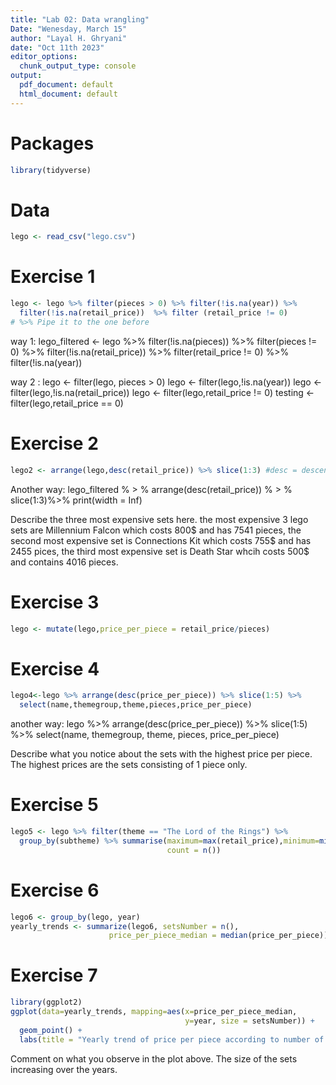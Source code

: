 ```yaml
---
title: "Lab 02: Data wrangling"
Date: "Wenesday, March 15"
author: "Layal H. Ghryani"
date: "Oct 11th 2023"
editor_options: 
  chunk_output_type: console
output:
  pdf_document: default
  html_document: default
---
```


# Packages

```r
library(tidyverse)
```

# Data

```r
lego <- read_csv("lego.csv")
```

# Exercise 1
```r
lego <- lego %>% filter(pieces > 0) %>% filter(!is.na(year)) %>% 
  filter(!is.na(retail_price))  %>% filter (retail_price != 0)
# %>% Pipe it to the one before 
``` 
way 1:
lego_filtered <- lego %>% 
filter(!is.na(pieces)) %>%
filter(pieces != 0) %>%
filter(!is.na(retail_price)) %>%
filter(retail_price != 0) %>%
filter(!is.na(year))

way 2 :
lego <- filter(lego, pieces > 0)
lego <- filter(lego,!is.na(year))
lego <- filter(lego,!is.na(retail_price))
lego <- filter(lego,retail_price != 0)
testing <- filter(lego,retail_price == 0)


# Exercise 2
```r
lego2 <- arrange(lego,desc(retail_price)) %>% slice(1:3) #desc = descending order 

```

Another way:
lego_filtered % > %
arrange(desc(retail_price)) % > %
slice(1:3)%>%
print(width = Inf)

Describe the three most expensive sets here. 
the most expensive 3 lego sets are Millennium Falcon which costs 800\$ and
has 7541 pieces, 
the second most expensive set is Connections Kit which costs 755\$ 
and has 2455 pices, the third most expensive set is Death Star whcih costs 500\$
and contains 4016 pieces. 

# Exercise 3
```r
lego <- mutate(lego,price_per_piece = retail_price/pieces)
```

# Exercise 4
```r
lego4<-lego %>% arrange(desc(price_per_piece)) %>% slice(1:5) %>%
  select(name,themegroup,theme,pieces,price_per_piece) 
```
another way:
lego %>%
  arrange(desc(price_per_piece)) %>%
  slice(1:5) %>% 
  select(name, themegroup, theme, pieces, price_per_piece)
  
Describe what you notice about the sets with the highest price per piece. 
The highest prices are the sets consisting of 1 piece only. 

# Exercise 5
```r
lego5 <- lego %>% filter(theme == "The Lord of the Rings") %>%
  group_by(subtheme) %>% summarise(maximum=max(retail_price),minimum=min(retail_price),
                                   count = n())
```

# Exercise 6

```r
lego6 <- group_by(lego, year)
yearly_trends <- summarize(lego6, setsNumber = n(),
                      price_per_piece_median = median(price_per_piece))
```

# Exercise 7

```r
library(ggplot2)
ggplot(data=yearly_trends, mapping=aes(x=price_per_piece_median, 
                                       y=year, size = setsNumber)) + 
  geom_point() + 
  labs(title = "Yearly trend of price per piece according to number of sets") 
```

Comment on what you observe in the plot above. 
The size of the sets increasing over the years.